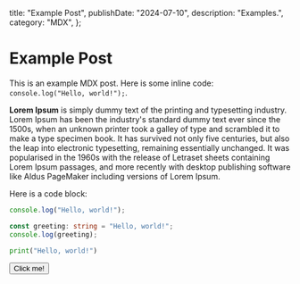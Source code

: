   title: "Example Post",
  publishDate: "2024-07-10",
  description: "Examples.",
  category: "MDX",
};

# Example Post

This is an example MDX post. Here is some inline code: `console.log("Hello, world!");`.

**Lorem Ipsum** is simply dummy text of the printing and typesetting industry. Lorem Ipsum has been the industry's standard dummy text ever since the 1500s, when an unknown printer took a galley of type and scrambled it to make a type specimen book. It has survived not only five centuries, but also the leap into electronic typesetting, remaining essentially unchanged. It was popularised in the 1960s with the release of Letraset sheets containing Lorem Ipsum passages, and more recently with desktop publishing software like Aldus PageMaker including versions of Lorem Ipsum.

Here is a code block:

```javascript
console.log("Hello, world!");
```

```typescript
const greeting: string = "Hello, world!";
console.log(greeting);
```

```python
print("Hello, world!")
```

<YouTube id="dQw4w9WgXcQ" />

<Button variant="outline">Click me!</Button>
